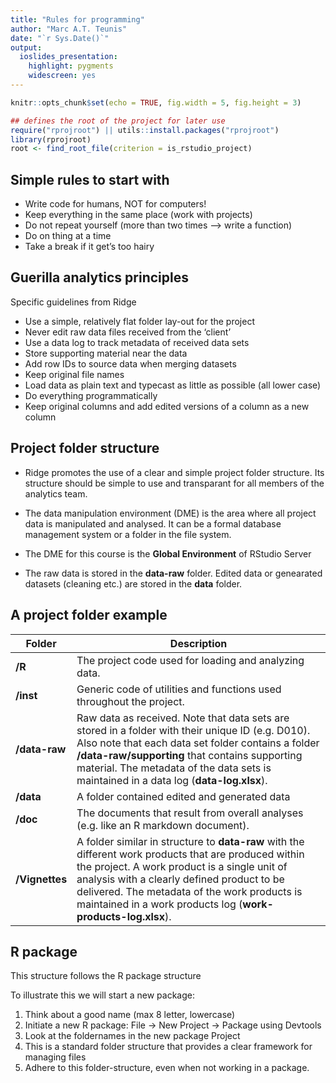 ```yaml
---
title: "Rules for programming"
author: "Marc A.T. Teunis"
date: "`r Sys.Date()`"
output:
  ioslides_presentation: 
    highlight: pygments
    widescreen: yes
---
```


```r
knitr::opts_chunk$set(echo = TRUE, fig.width = 5, fig.height = 3)
```

```r
## defines the root of the project for later use
require("rprojroot") || utils::install.packages("rprojroot")
library(rprojroot)
root <- find_root_file(criterion = is_rstudio_project)
```

## Simple rules to start with

 * Write code for humans, NOT for computers!
 * Keep everything in the same place (work with projects)
 * Do not repeat yourself (more than two times --> write a function)
 * Do on thing at a time
 * Take a break if it get's too hairy

## Guerilla analytics principles
Specific guidelines from Ridge

* Use a simple, relatively flat folder lay-out for the project
* Never edit raw data files received from the 'client'
* Use a data log to track metadata of received data sets
* Store supporting material near the data 
* Add row IDs to source data when merging datasets
* Keep original file names
* Load data as plain text and typecast as little as possible (all lower case)
* Do everything programmatically
* Keep original columns and add edited versions of a column as a new column

## Project folder structure

 * Ridge promotes the use of a clear and simple project folder structure. Its
structure should be simple to use and transparant for all members of the
analytics team. 

 * The data manipulation environment (DME) is the area where all project data is manipulated and analysed. It can be a formal database management system or a folder in the file system. 

 * The DME for this course is the **Global Environment** of RStudio Server

 * The raw data is stored in the **data-raw** folder. Edited data or genearated datasets (cleaning etc.) are stored in the **data** folder.
 
## A project folder example
| Folder       | Description  |
|--------------|----------------------------------------------------------------------------------------------|
| **/R**   | The project code used for loading and analyzing data. |
| **/inst** | Generic code of utilities and functions used throughout the project. |
| **/data-raw** | Raw data as received. Note that data sets are stored in a folder with their unique ID (e.g. D010). Also note that each data set folder contains a folder **/data-raw/supporting** that contains supporting material. The metadata of the data sets is maintained in a data log (**data-log.xlsx**). |
| **/data** | A folder contained edited and generated data |
| **/doc** | The documents that result from overall analyses (e.g. like an R markdown document). |
| **/Vignettes** | A folder similar in structure to **data-raw** with the different work products that are produced within the project. A work product is a single unit of analysis with a clearly defined product to be delivered. The metadata of the work products is maintained in a work products log (**work-products-log.xlsx**). |

## R package
This structure follows the R package structure

To illustrate this we will start a new package:

 1. Think about a good name (max 8 letter, lowercase) 
 2. Initiate a new R package: File -> New Project -> Package using Devtools
 3. Look at the foldernames in the new package Project
 4. This is a standard folder structure that provides a clear framework for managing files 
 5. Adhere to this folder-structure, even when not working in a package.
 
 





